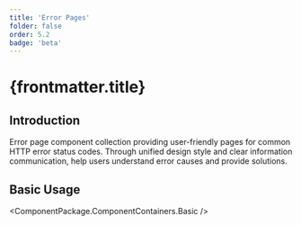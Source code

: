 ```yaml
---
title: 'Error Pages'
folder: false
order: 5.2
badge: 'beta'
---
```



# {frontmatter.title}

## Introduction

Error page component collection providing user-friendly pages for common HTTP error status codes. Through unified design style and clear information communication, help users understand error causes and provide solutions.

## Basic Usage

<ComponentPackage.ComponentContainers.Basic />
